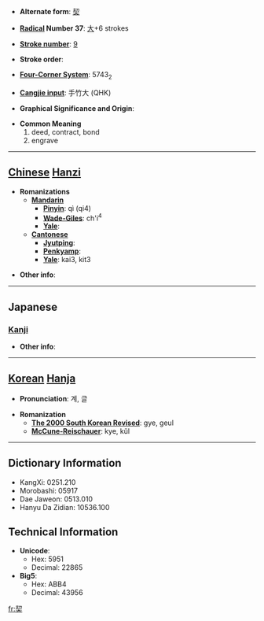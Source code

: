 * '''Alternate form''': [[契]]

* '''[[Wiktionary:Chinese radical index| Radical]] Number 37''': [[Wiktionary:Chinese radical index 大|大]]+6 strokes

* '''[[Wiktionary:Chinese total strokes index|Stroke number]]''': [[Wiktionary:Chinese total strokes index 9|9]]

* '''Stroke order''': 

* '''[[Wiktionary:Chinese four corner index|Four-Corner System]]''': 5743<sub>2</sub>

* '''[[Wiktionary:Chinese Cangjie index|Cangjie input]]''': 手竹大 (QHK)

* '''Graphical Significance and Origin''': 

* '''Common Meaning'''
*#deed, contract, bond
*# engrave


----

== [[Chinese]] [[Hanzi]] ==

* '''Romanizations'''
** '''[[Mandarin]]'''
*** '''[[Pinyin]]''': qì (qi4)
*** '''[[Wade-Giles]]''': ch'i<sup>4</sup>
*** '''[[Yale]]''': 
** '''[[Cantonese]]'''
*** '''[[Jyutping]]''':
*** '''[[Penkyamp]]''': 
*** '''[[Yale]]''': kai3, kit3

* '''Other info''': 

----

==Japanese==
===[[Kanji]]===
{{kanji|on readings=[[せつ]] (setsu), [[けい]] (kei)|kun readings=[[ちぎる]] (chigiru), [[きざむ]] (kizamu), [[わりふ]] (warifu)}}

* '''Other info''':  

----

== [[Korean]] [[Hanja]] ==

* '''Pronunciation''': 계, 글

* '''Romanization'''
** '''[[The 2000 South Korean Revised Romanization|The 2000 South Korean Revised]]''': gye, geul
** '''[[McCune-Reischauer]]''': kye, kŭl

----

== Dictionary Information ==

* KangXi: 0251.210
* Morobashi: 05917
* Dae Jaweon: 0513.010
* Hanyu Da Zidian: 10536.100

== Technical Information ==

* '''Unicode''':
** Hex: 5951
** Decimal: 22865
* '''Big5''':
** Hex: ABB4
** Decimal: 43956

[[fr:契]]